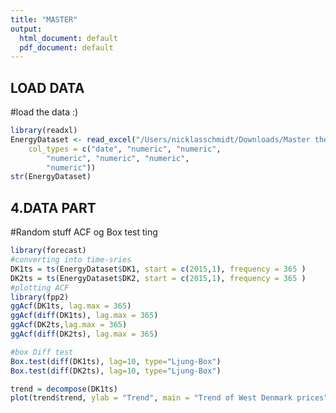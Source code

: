 ```yaml
---
title: "MASTER"
output:
  html_document: default
  pdf_document: default
---
```


###############
## LOAD DATA ## 
###############

#load the data :) 
```r
library(readxl)
EnergyDataset <- read_excel("/Users/nicklasschmidt/Downloads/Master thesis/Dataset/EnergyDataset.xlsx", 
    col_types = c("date", "numeric", "numeric", 
        "numeric", "numeric", "numeric", 
        "numeric"))
str(EnergyDataset)
```

#################
## 4.DATA PART ##
#################

#Random stuff ACF og Box test ting 
```r
library(forecast)
#converting into time-sries 
DK1ts = ts(EnergyDataset$DK1, start = c(2015,1), frequency = 365 )
DK2ts = ts(EnergyDataset$DK2, start = c(2015,1), frequency = 365 )
#plotting ACF 
library(fpp2)
ggAcf(DK1ts, lag.max = 365)
ggAcf(diff(DK1ts), lag.max = 365)
ggAcf(DK2ts,lag.max = 365)
ggAcf(diff(DK2ts), lag.max = 365)

#box Diff test 
Box.test(diff(DK1ts), lag=10, type="Ljung-Box")
Box.test(diff(DK2ts), lag=10, type="Ljung-Box")
```

```r
trend = decompose(DK1ts)
plot(trend$trend, ylab = "Trend", main = "Trend of West Denmark prices")
```

